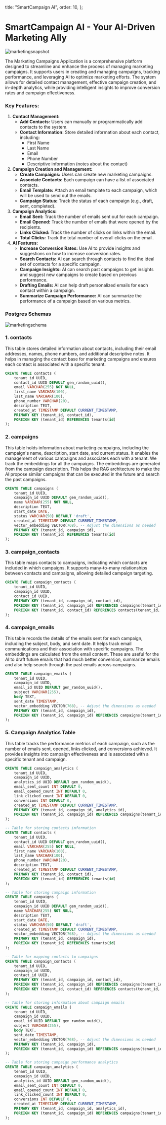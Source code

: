 
  title: "SmartCampaign AI",
  order: 10,
};

# SmartCampaign AI - Your AI-Driven Marketing Ally

![marketingsnapshot](/docs/marketingsnapshot.png)

The Marketing Campaigns Application is a comprehensive platform designed to streamline and enhance the process of managing marketing campaigns. It supports users in creating and managing campaigns, tracking performance, and leveraging AI to optimize marketing efforts. The system allows for detailed contact management, effective campaign creation, and in-depth analytics, while providing intelligent insights to improve conversion rates and campaign effectiveness.

### Key Features:

1. **Contact Management:**
    - **Add Contacts:** Users can manually or programmatically add contacts to the system.
    - **Contact Information:** Store detailed information about each contact, including:
        - First Name
        - Last Name
        - Email
        - Phone Number
        - Descriptive information (notes about the contact)
2. **Campaign Creation and Management:**
    - **Create Campaigns:** Users can create new marketing campaigns.
    - **Associate Contacts:** Each campaign can have a list of associated contacts.
    - **Email Template:** Attach an email template to each campaign, which will be used to send out the emails.
    - **Campaign Status:** Track the status of each campaign (e.g., draft, sent, completed).
3. **Campaign Analytics:**
    - **Email Sent:** Track the number of emails sent out for each campaign.
    - **Email Opened:** Track the number of emails that were opened by the recipients.
    - **Links Clicked:** Track the number of clicks on links within the email.
    - **Total Clicks:** Track the total number of overall clicks on the email.
4. **AI Features:**
    - **Increase Conversion Rates:** Use AI to provide insights and suggestions on how to increase conversion rates.
    - **Search Contacts:** AI can search through contacts to find the ideal set of contacts for a specific campaign.
    - **Campaign Insights:** AI can search past campaigns to get insights and suggest new campaigns to create based on previous performance.
    - **Drafting Emails:** AI can help draft personalized emails for each contact within a campaign.
    - **Summarize Campaign Performance:** AI can summarize the performance of a campaign based on various metrics.

### Postgres Schemas

![marketingschema](/docs/marketingschema.png)

### 1. contacts

This table stores detailed information about contacts, including their email addresses, names, phone numbers, and additional descriptive notes. It helps in managing the contact base for marketing campaigns and ensures each contact is associated with a specific tenant.

```sql
CREATE TABLE contacts (
    tenant_id UUID,
    contact_id UUID DEFAULT gen_random_uuid(),
    email VARCHAR(255) NOT NULL,
    first_name VARCHAR(100),
    last_name VARCHAR(100),
    phone_number VARCHAR(20),
    description TEXT,
    created_at TIMESTAMP DEFAULT CURRENT_TIMESTAMP,
    PRIMARY KEY (tenant_id, contact_id),
    FOREIGN KEY (tenant_id) REFERENCES tenants(id)
);
```

### 2. campaigns

This table holds information about marketing campaigns, including the campaign's name, description, start date, and current status. It enables the management of various campaigns and associates each with a tenant. We track the embeddings for all the campaigns. The embeddings are generated from the campaign description. This helps the RAG architecture to make the AI propose similar campaigns that can be executed in the future and search the past campaigns.

```sql
CREATE TABLE campaigns (
    tenant_id UUID,
    campaign_id UUID DEFAULT gen_random_uuid(),
    name VARCHAR(255) NOT NULL,
    description TEXT,
    start_date DATE,
    status VARCHAR(50) DEFAULT 'draft',
    created_at TIMESTAMP DEFAULT CURRENT_TIMESTAMP,
    vector_embedding VECTOR(768), -- Adjust the dimensions as needed
    PRIMARY KEY (tenant_id, campaign_id),
    FOREIGN KEY (tenant_id) REFERENCES tenants(id)
);
```

### 3. campaign_contacts

This table maps contacts to campaigns, indicating which contacts are included in which campaigns. It supports many-to-many relationships between contacts and campaigns, allowing detailed campaign targeting.

```sql
CREATE TABLE campaign_contacts (
    tenant_id UUID,
    campaign_id UUID,
    contact_id UUID,
    PRIMARY KEY (tenant_id, campaign_id, contact_id),
    FOREIGN KEY (tenant_id, campaign_id) REFERENCES campaigns(tenant_id, campaign_id),
    FOREIGN KEY (tenant_id, contact_id) REFERENCES contacts(tenant_id, contact_id)
);
```

### 4. campaign_emails

This table records the details of the emails sent for each campaign, including the subject, body, and sent date. It helps track email communications and their association with specific campaigns. The embeddings are calculated from the email content. These are useful for the AI to draft future emails that had much better conversion, summarize emails and also help search through the past emails across campaigns.

```sql
CREATE TABLE campaign_emails (
    tenant_id UUID,
    campaign_id UUID,
    email_id UUID DEFAULT gen_random_uuid(),
    subject VARCHAR(255),
    body TEXT,
    sent_date TIMESTAMP,
    vector_embedding VECTOR(768), -- Adjust the dimensions as needed
    PRIMARY KEY (tenant_id, campaign_id),
    FOREIGN KEY (tenant_id, campaign_id) REFERENCES campaigns(tenant_id, campaign_id)
);
```

### 5. Campaign Analytics Table

This table tracks the performance metrics of each campaign, such as the number of emails sent, opened, links clicked, and conversions achieved. It provides insights into campaign effectiveness and is associated with a specific tenant and campaign.

```sql
CREATE TABLE campaign_analytics (
    tenant_id UUID,
    campaign_id UUID,
    analytics_id UUID DEFAULT gen_random_uuid(),
    email_sent_count INT DEFAULT 0,
    email_opened_count INT DEFAULT 0,
    link_clicked_count INT DEFAULT 0,
    conversions INT DEFAULT 0,
    created_at TIMESTAMP DEFAULT CURRENT_TIMESTAMP,
    PRIMARY KEY (tenant_id, campaign_id, analytics_id),
    FOREIGN KEY (tenant_id, campaign_id) REFERENCES campaigns(tenant_id, campaign_id)
);
```

```sql
-- Table for storing contacts information
CREATE TABLE contacts (
    tenant_id UUID,
    contact_id UUID DEFAULT gen_random_uuid(),
    email VARCHAR(255) NOT NULL,
    first_name VARCHAR(100),
    last_name VARCHAR(100),
    phone_number VARCHAR(20),
    description TEXT,
    created_at TIMESTAMP DEFAULT CURRENT_TIMESTAMP,
    PRIMARY KEY (tenant_id, contact_id),
    FOREIGN KEY (tenant_id) REFERENCES tenants(id)
);

-- Table for storing campaign information
CREATE TABLE campaigns (
    tenant_id UUID,
    campaign_id UUID DEFAULT gen_random_uuid(),
    name VARCHAR(255) NOT NULL,
    description TEXT,
    start_date DATE,
    status VARCHAR(50) DEFAULT 'draft',
    created_at TIMESTAMP DEFAULT CURRENT_TIMESTAMP,
    vector_embedding VECTOR(768), -- Adjust the dimensions as needed
    PRIMARY KEY (tenant_id, campaign_id),
    FOREIGN KEY (tenant_id) REFERENCES tenants(id)
);

-- Table for mapping contacts to campaigns
CREATE TABLE campaign_contacts (
    tenant_id UUID,
    campaign_id UUID,
    contact_id UUID,
    PRIMARY KEY (tenant_id, campaign_id, contact_id),
    FOREIGN KEY (tenant_id, campaign_id) REFERENCES campaigns(tenant_id, campaign_id),
    FOREIGN KEY (tenant_id, contact_id) REFERENCES contacts(tenant_id, contact_id)
);

-- Table for storing information about campaign emails
CREATE TABLE campaign_emails (
    tenant_id UUID,
    campaign_id UUID,
    email_id UUID DEFAULT gen_random_uuid(),
    subject VARCHAR(255),
    body TEXT,
    sent_date TIMESTAMP,
    vector_embedding VECTOR(768), -- Adjust the dimensions as needed
    PRIMARY KEY (tenant_id, campaign_id),
    FOREIGN KEY (tenant_id, campaign_id) REFERENCES campaigns(tenant_id, campaign_id)
);

-- Table for storing campaign performance analytics
CREATE TABLE campaign_analytics (
    tenant_id UUID,
    campaign_id UUID,
    analytics_id UUID DEFAULT gen_random_uuid(),
    email_sent_count INT DEFAULT 0,
    email_opened_count INT DEFAULT 0,
    link_clicked_count INT DEFAULT 0,
    conversions INT DEFAULT 0,
    created_at TIMESTAMP DEFAULT CURRENT_TIMESTAMP,
    PRIMARY KEY (tenant_id, campaign_id, analytics_id),
    FOREIGN KEY (tenant_id, campaign_id) REFERENCES campaigns(tenant_id, campaign_id)
);
```